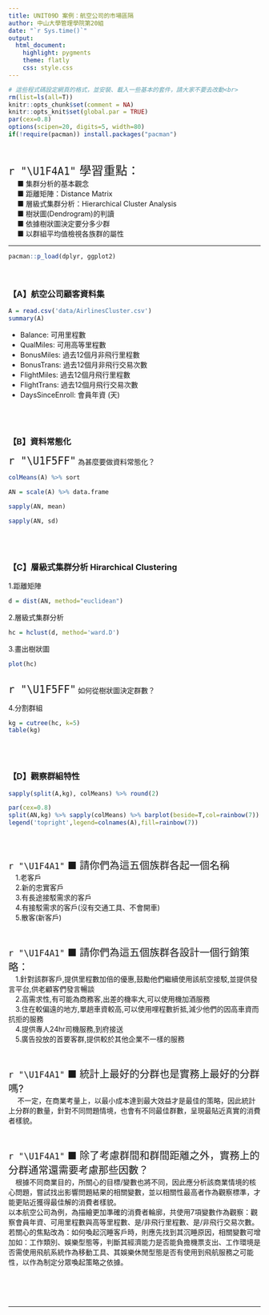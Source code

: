 ---
title: UNIT09D 案例：航空公司的市場區隔
author: 中山大學管理學院第20組
date: "`r Sys.time()`"
output: 
  html_document:
    highlight: pygments
    theme: flatly
    css: style.css
---

```{r results='hide', message=FALSE, warning=FALSE, echo=F}
# 這些程式碼設定網頁的格式，並安裝、載入一些基本的套件，請大家不要去改動<br>
rm(list=ls(all=T))
knitr::opts_chunk$set(comment = NA)
knitr::opts_knit$set(global.par = TRUE)
par(cex=0.8)
options(scipen=20, digits=5, width=80)
if(!require(pacman)) install.packages("pacman")
```
<br>

<p class="wwl">
<span style="font-size:24px">`r "\U1F4A1"` 學習重點：</span><br>
&emsp; ■ 集群分析的基本觀念<br>
&emsp; ■ 距離矩陣：Distance Matrix<br>
&emsp; ■ 層級式集群分析：Hierarchical Cluster Analysis<br>
&emsp; ■ 樹狀圖(Dendrogram)的判讀<br>
&emsp; ■ 依據樹狀圖決定要分多少群<br>
&emsp; ■ 以群組平均值檢視各族群的屬性<br>
</p class="wwl">

<hr>

```{r results='hide', message=FALSE, warning=FALSE}
pacman::p_load(dplyr, ggplot2)
```
<br>

### 【A】航空公司顧客資料集

```{r}
A = read.csv('data/AirlinesCluster.csv')
summary(A)
```

+ Balance: 可用里程數
+ QualMiles: 可用高等里程數
+ BonusMiles: 過去12個月非飛行里程數
+ BonusTrans: 過去12個月非飛行交易次數
+ FlightMiles: 過去12個月飛行里程數
+ FlightTrans: 過去12個月飛行交易次數
+ DaysSinceEnroll: 會員年資 (天)


<br><br>

### 【B】資料常態化

<span style="font-size:24px">`r "\U1F5FF"`</span>
為甚麼要做資料常態化？<br>
```{r}
colMeans(A) %>% sort
```

```{r}
AN = scale(A) %>% data.frame
```

```{r}
sapply(AN, mean)
```

```{r}
sapply(AN, sd)
```

<br><br>

### 【C】層級式集群分析 Hirarchical Clustering  

1.距離矩陣
```{r}
d = dist(AN, method="euclidean")
```

2.層級式集群分析
```{r}
hc = hclust(d, method='ward.D')
```

3.畫出樹狀圖
```{r}
plot(hc)
```
<br>
<span style="font-size:24px">`r "\U1F5FF"`</span>
如何從樹狀圖決定群數？<br>

4.分割群組 
```{r}
kg = cutree(hc, k=5)
table(kg)
```

<br><br>

### 【D】觀察群組特性

```{r}
sapply(split(A,kg), colMeans) %>% round(2) 
```

```{r}
par(cex=0.8)
split(AN,kg) %>% sapply(colMeans) %>% barplot(beside=T,col=rainbow(7))
legend('topright',legend=colnames(A),fill=rainbow(7))
```

<br><br>



<p class="wwl">
<span style="font-size:20px">`r "\U1F4A1"` ■ 請你們為這五個族群各起一個名稱</span><br>
&emsp;1.老客戶<br>
&emsp;2.新的忠實客戶<br>
&emsp;3.有長途接駁需求的客戶<br>
&emsp;4.有接駁需求的客戶(沒有交通工具、不會開車)<br>
&emsp;5.散客(新客戶)<br>
</p class="wwl">
<br>
<p class="wwl">
<span style="font-size:20px">`r "\U1F4A1"`  ■ 請你們為這五個族群各設計一個行銷策略：</span><br>
&emsp;1.針對該群客戶,提供里程數加倍的優惠,鼓勵他們繼續使用該航空接駁,並提供發言平台,供老顧客們發言暢談<br>
&emsp;2.高需求性,有可能為商務客,出差的機率大,可以使用機加酒服務<br>
&emsp;3.住在較偏遠的地方,單趟車資較高,可以使用哩程數折抵,減少他們的因高車資而抗拒的服務<br>
&emsp;4.提供專人24hr司機服務,到府接送<br>
&emsp;5.廣告投放的首要客群,提供較於其他企業不一樣的服務<br>
</p class="wwl">
<br>
<p class="wwl">
<span style="font-size:20px">`r "\U1F4A1"`  ■ 統計上最好的分群也是實務上最好的分群嗎?</span><br>
&emsp; 不一定，在商業考量上，以最小成本達到最大效益才是最佳的策略，因此統計上分群的數量，針對不同問題情境，也會有不同最佳群數，呈現最貼近真實的消費者樣貌。<br>
</p class="wwl">
<br>
<p class="wwl">
<span style="font-size:20px">`r "\U1F4A1"`  ■ 除了考慮群間和群間距離之外，實務上的分群通常還需要考慮那些因數？</span><br>
&emsp;根據不同商業目的，所關心的目標/變數也將不同，因此應分析該商業情境的核心問題，嘗試找出影響問題結果的相關變數，並以相關性最高者作為觀察標準，才能更貼近獲得最佳解的消費者樣貌。<br>
以本航空公司為例，為描繪更加準確的消費者輪廓，共使用7項變數作為觀察：觀察會員年資、可用里程數與高等里程數、是/非飛行里程數、是/非飛行交易次數。若關心的焦點改為：如何喚起沉睡客戶時，則應先找到其沉睡原因，相關變數可增加如：工作類別、娛樂型態等，判斷其經濟能力是否能負擔機票支出、工作環境是否需使用飛航系統作為移動工具、其娛樂休閒型態是否有使用到飛航服務之可能性，以作為制定分眾喚起策略之依據。<br>
</p class="wwl">

<br><br><br><hr>





